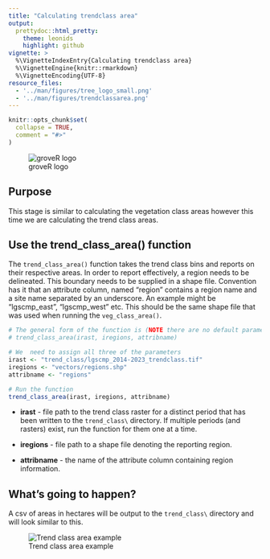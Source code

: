 ```yaml
---
title: "Calculating trendclass area"
output: 
  prettydoc::html_pretty:
    theme: leonids
    highlight: github
vignette: >
  %\VignetteIndexEntry{Calculating trendclass area}
  %\VignetteEngine{knitr::rmarkdown}
  %\VignetteEncoding{UTF-8}
resource_files:
  - '../man/figures/tree_logo_small.png'
  - '../man/figures/trendclassarea.png'
---
```


```r
knitr::opts_chunk$set(
  collapse = TRUE,
  comment = "#>"
)
```

![groveR logo](../man/figures/tree_logo_small.png)


## Purpose
This stage is similar to calculating the vegetation class areas however this time we 
are calculating the trend class areas.

## Use the trend_class_area() function
The `trend_class_area()` function takes the trend class bins and reports on their 
respective areas. In order to report effectively, a region needs to be delineated. 
This boundary needs to be supplied in a shape file. Convention has it that an attribute column, 
named "region" contains a region name and a site name separated by an underscore. 
An example might be "lgscmp_east", "lgscmp_west" etc. This should be the same shape file that was 
used when running the `veg_class_area()`.

```r
# The general form of the function is (NOTE there are no default parameters)
# trend_class_area(irast, iregions, attribname)

# We  need to assign all three of the parameters
irast <- "trend_class/lgscmp_2014-2023_trendclass.tif"
iregions <- "vectors/regions.shp"
attribname <- "regions"

# Run the function
trend_class_area(irast, iregions, attribname)

```

* **irast** - file path to the trend class raster for a distinct period that has 
been written to the `trend_class\` directory. If multiple periods (and rasters) 
exist, run the function for them one at a time.

* **iregions** - file path to a shape file denoting the reporting region.

* **attribname** - the name of the attribute column containing region information.

## What's going to happen?
A csv of areas in hectares will be output to the `trend_class\` directory and will look 
similar to this.

![Trend class area example](../man/figures/trendclassarea.png)
